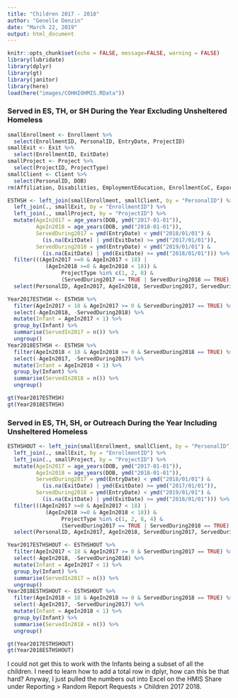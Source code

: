 ```yaml
---
title: "Children 2017 - 2018"
author: "Genelle Denzin"
date: "March 22, 2019"
output: html_document
---
```


```r
knitr::opts_chunk$set(echo = FALSE, message=FALSE, warning = FALSE)
library(lubridate)
library(dplyr)
library(gt)
library(janitor)
library(here)
load(here("images/COHHIOHMIS.RData"))
```

### Served in ES, TH, or SH During the Year Excluding Unsheltered Homeless

```r

smallEnrollment <- Enrollment %>% 
  select(EnrollmentID, PersonalID, EntryDate, ProjectID)
smallExit <- Exit %>%
  select(EnrollmentID, ExitDate)
smallProject <- Project %>%
  select(ProjectID, ProjectType)
smallClient <- Client %>%
  select(PersonalID, DOB)
rm(Affiliation, Disabilities, EmploymentEducation, EnrollmentCoC, Export, Funder, Geography, HealthAndDV, IncomeBenefits, Inventory, Organization, ProjectCoC, Scores, Services, Users)
```



```r
ESTHSH <- left_join(smallEnrollment, smallClient, by = "PersonalID") %>%
  left_join(., smallExit, by = "EnrollmentID") %>%
  left_join(., smallProject, by = "ProjectID") %>%
  mutate(AgeIn2017 = age_years(DOB, ymd("2017-01-01")),
         AgeIn2018 = age_years(DOB, ymd("2018-01-01")),
         ServedDuring2017 = ymd(EntryDate) < ymd("2018/01/01") &
           (is.na(ExitDate) | ymd(ExitDate) >= ymd("2017/01/01")),
         ServedDuring2018 = ymd(EntryDate) < ymd("2019/01/01") &
           (is.na(ExitDate) | ymd(ExitDate) >= ymd("2018/01/01"))) %>% 
  filter(((AgeIn2017 >=0 & AgeIn2017 < 18) | 
            (AgeIn2018 >=0 & AgeIn2018 < 18)) &
                 ProjectType %in% c(1, 2, 8) &
                 (ServedDuring2017 == TRUE | ServedDuring2018 == TRUE)) %>%
  select(PersonalID, AgeIn2017, AgeIn2018, ServedDuring2017, ServedDuring2018)

Year2017ESTHSH <- ESTHSH %>%
  filter(AgeIn2017 < 18 & AgeIn2017 >= 0 & ServedDuring2017 == TRUE) %>%
  select(-AgeIn2018, -ServedDuring2018) %>%
  mutate(Infant = AgeIn2017 < 1) %>%
  group_by(Infant) %>%
  summarise(ServedIn2017 = n()) %>%
  ungroup()
Year2018ESTHSH <- ESTHSH %>%
  filter(AgeIn2018 < 18 & AgeIn2018 >= 0 & ServedDuring2018 == TRUE) %>%
  select(-AgeIn2017, -ServedDuring2017) %>%
  mutate(Infant = AgeIn2018 < 1) %>%
  group_by(Infant) %>%
  summarise(ServedIn2018 = n()) %>%
  ungroup()

gt(Year2017ESTHSH)
gt(Year2018ESTHSH)
```



### Served in ES, TH, SH, or Outreach During the Year Including Unsheltered Homeless

```r
ESTHSHOUT <- left_join(smallEnrollment, smallClient, by = "PersonalID") %>%
  left_join(., smallExit, by = "EnrollmentID") %>%
  left_join(., smallProject, by = "ProjectID") %>%
  mutate(AgeIn2017 = age_years(DOB, ymd("2017-01-01")),
         AgeIn2018 = age_years(DOB, ymd("2018-01-01")),
         ServedDuring2017 = ymd(EntryDate) < ymd("2018/01/01") &
           (is.na(ExitDate) | ymd(ExitDate) >= ymd("2017/01/01")),
         ServedDuring2018 = ymd(EntryDate) < ymd("2019/01/01") &
           (is.na(ExitDate) | ymd(ExitDate) >= ymd("2018/01/01"))) %>% 
  filter(((AgeIn2017 >=0 & AgeIn2017 < 18) | 
            (AgeIn2018 >=0 & AgeIn2018 < 18)) &
                 ProjectType %in% c(1, 2, 8, 4) &
                 (ServedDuring2017 == TRUE | ServedDuring2018 == TRUE)) %>%
  select(PersonalID, AgeIn2017, AgeIn2018, ServedDuring2017, ServedDuring2018)

Year2017ESTHSHOUT <- ESTHSHOUT %>%
  filter(AgeIn2017 < 18 & AgeIn2017 >= 0 & ServedDuring2017 == TRUE) %>%
  select(-AgeIn2018, -ServedDuring2018) %>%
  mutate(Infant = AgeIn2017 < 1) %>%
  group_by(Infant) %>%
  summarise(ServedIn2017 = n()) %>%
  ungroup()
Year2018ESTHSHOUT <- ESTHSHOUT %>%
  filter(AgeIn2018 < 18 & AgeIn2018 >= 0 & ServedDuring2018 == TRUE) %>%
  select(-AgeIn2017, -ServedDuring2017) %>%
  mutate(Infant = AgeIn2018 < 1) %>%
  group_by(Infant) %>%
  summarise(ServedIn2018 = n()) %>%
  ungroup()

gt(Year2017ESTHSHOUT)
gt(Year2018ESTHSHOUT)
```

I could not get this to work with the Infants being a subset of all the children. I need to learn how to add a total row in dplyr, how can this be that hard? Anyway, I just pulled the numbers out into Excel on the HMIS Share under Reporting > Random Report Requests > Children 2017 2018.